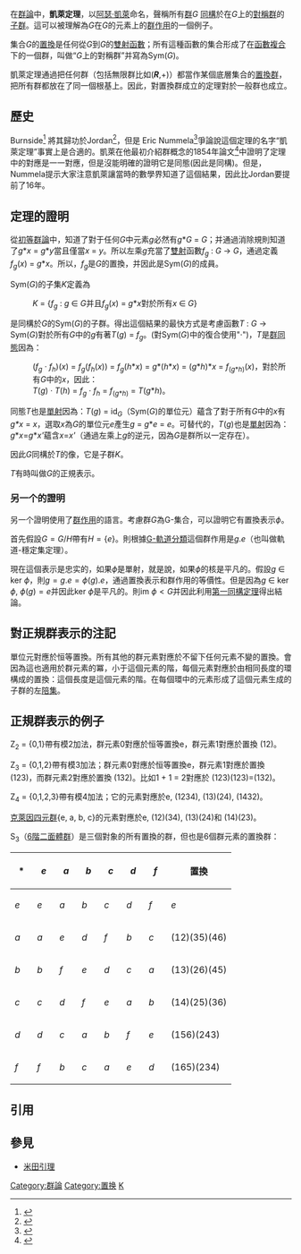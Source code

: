 {{noteTA|G1=Math}}
在[[群論|群論]]中，'''凱萊定理'''，以[[阿瑟·凱萊|阿瑟·凱萊]]命名，聲稱所有[[群|群]]''G'' [[群同構|同構]]於在''G''上的[[对称群_(n次对称群)|對稱群]]的[[子群|子群]]。這可以被理解為''G''在''G''的元素上的[[群作用|群作用]]的一個例子。

集合''G''的[[置換|置換]]是任何從''G''到''G''的[[雙射|雙射]][[函數|函數]]；所有這種函數的集合形成了在[[函數複合|函數複合]]下的一個群，叫做“''G''上的對稱群”并寫為Sym(''G'')。 

凱萊定理通過把任何群（包括無限群比如('''''R''''',+)）都當作某個底層集合的[[置換群|置換群]]，把所有群都放在了同一個根基上。因此，對置換群成立的定理對於一般群也成立。

== 歷史 ==

Burnside<ref>{{Citation | last = Burnside | first = William | author-link = William Burnside | title = Theory of Groups of Finite Order | location = Cambridge | year = 1911 | edition = 2}}</ref>
將其歸功於Jordan<ref>{{Citation | last = Jordan | first = Camille | author-link = Camille Jordan | title = Traite des substitutions et des equations algebriques | publisher = Gauther-Villars | location = Paris | year = 1870}}</ref>，但是 
Eric Nummela<ref>{{Citation | last = Nummela | first = Eric | title = Cayley's Theorem for Topological Groups | journal = American Mathematical Monthly | volume = 87 | issue = 3 | year = 1980 | pages = 202-203}}</ref>爭論說這個定理的名字“凱萊定理”事實上是合適的。凱萊在他最初介紹群概念的1854年論文<ref>{{Citation  | last = Cayley | first = Arthur | author-link = Arthur Cayley | title = On the theory of groups as depending on the symbolic equation θ<sup>n</sup>=1  | journal = Phil. Mag. | volume = 7 | issue = 4 | pages = 40-47 | year = 1854}}</ref>中證明了定理中的對應是一一對應，但是沒能明確的證明它是同態(因此是同構)。但是，Nummela提示大家注意凱萊讓當時的數學界知道了這個結果，因此比Jordan要提前了16年。

== 定理的證明 ==

從[[初等群論|初等群論]]中，知道了對于任何''G''中元素''g''必然有''g''*''G'' = ''G''；并通過消除規則知道了''g''*''x'' = ''g''*''y''當且僅當''x'' = ''y''。所以左乘''g''充當了[[雙射|雙射]]函數''f''<sub>''g''</sub> : ''G'' → ''G''，通過定義''f''<sub>''g''</sub>(''x'') = ''g''*''x''。所以，''f''<sub>''g''</sub>是''G''的置換，并因此是Sym(''G'')的成員。

Sym(''G'')的子集''K''定義為
:''K'' = {''f''<sub>''g''</sub> : ''g'' ∈ ''G''并且''f''<sub>''g''</sub>(''x'') = ''g''*''x''對於所有''x'' ∈ ''G''} 
是同構於''G''的Sym(''G'')的子群。得出這個結果的最快方式是考慮函數''T'' : ''G'' → Sym(''G'')對於所有''G''中的''g''有著''T''(''g'') = ''f''<sub>''g''</sub>。(對Sym(''G'')中的復合使用"·")，''T''是[[群同態|群同態]]因為：
:(''f''<sub>''g''</sub> · ''f''<sub>''h''</sub>)(''x'') = ''f''<sub>''g''</sub>(''f''<sub>''h''</sub>(''x'')) = ''f''<sub>''g''</sub>(''h''*''x'') = ''g''*(''h''*''x'') = (''g''*''h'')*''x'' = ''f''<sub>(''g''*''h'')</sub>(''x'')，對於所有''G''中的''x''，因此：
:''T''(''g'') · ''T''(''h'') = ''f''<sub>''g''</sub> · ''f''<sub>''h''</sub> = ''f''<sub>(''g''*''h'')</sub> = ''T''(''g''*''h'')。
同態''T''也是[[單射|單射]]因為：''T''(''g'') = id<sub>''G''</sub>（Sym(''G'')的單位元）蘊含了對于所有''G''中的''x''有''g*x'' = ''x''，選取''x''為''G''的單位元''e''產生''g'' = ''g''*''e'' = ''e''。可替代的，''T''(''g'')也是[[單射|單射]]因為：''g''*''x''=''g''*''x' ''蘊含''x''=''x' ''（通過左乘上''g''的逆元，因為''G''是群所以一定存在）。

因此''G''同構於''T''的像，它是子群''K''。

''T''有時叫做''G''的正規表示。

=== 另一个的證明 ===

另一个證明使用了[[群作用|群作用]]的語言。考慮群<math>G</math>為G-集合，可以證明它有置換表示<math>\phi</math>。 

首先假設<math>G=G/H</math>帶有<math>H=\{e\}</math>。則根據[[群作用|G-軌道分類]]這個群作用是<math>g.e</math>（也叫做軌道-穩定集定理）。

現在這個表示是忠实的，如果<math>\phi</math>是單射，就是說，如果<math>\phi</math>的核是平凡的。假設<math>g</math> ∈  ker <math>\phi</math>，則<math>g=g.e=\phi(g).e</math>，通過置換表示和群作用的等價性。但是因為<math>g</math> ∈  ker <math>\phi</math>, <math>\phi(g)=e</math>并因此ker <math>\phi</math>是平凡的。則im <math>\phi < G</math>并因此利用[[第一同構定理|第一同構定理]]得出結論。

==對正規群表示的注記==

單位元對應於恒等置換。所有其他的群元素對應於不留下任何元素不變的置換。會因為這也適用於群元素的冪，小于這個元素的階，每個元素對應於由相同長度的環構成的置換：這個長度是這個元素的階。在每個環中的元素形成了這個元素生成的子群的左[[陪集|陪集]]。

==正規群表示的例子==

Z<sub>2</sub> = {0,1}帶有模2加法，群元素0對應於恒等置換e，群元素1對應於置換 (12)。

Z<sub>3</sub> = {0,1,2}帶有模3加法；群元素0對應於恒等置換e，群元素1對應於置換 (123)，而群元素2對應於置換 (132)。比如1 + 1 = 2對應於 (123)(123)=(132)。

Z<sub>4</sub> = {0,1,2,3}帶有模4加法；它的元素對應於e, (1234), (13)(24), (1432)。

[[克萊因四元群|克萊因四元群]]{e, a, b, c}的元素對應於e, (12)(34), (13)(24)和 (14)(23)。

S<sub>3</sub>（[[6階二面體群|6階二面體群]]）是三個對象的所有置換的群，但也是6個群元素的置換群：

{| class="wikitable" style="text-align: center;"
! style="width: 1.5em; height: 1.5em;" | *
! style="width: 1.5em;" | ''e''
! style="width: 1.5em;" | ''a''
! style="width: 1.5em;" | ''b''
! style="width: 1.5em;" | ''c''
! style="width: 1.5em;" | ''d''
! style="width: 1.5em;" | ''f''
! 置換
|-
! style="height: 1.5em;" | ''e''
| ''e'' || ''a'' || ''b'' || ''c'' || ''d'' || ''f'' || ''e''
|-
! style="height: 1.5em;" | ''a''
| ''a'' || ''e'' || ''d'' || ''f'' || ''b'' || ''c'' || (12)(35)(46)
|-
! style="height: 1.5em;" | ''b''
| ''b'' || ''f'' || ''e'' || ''d'' || ''c'' || ''a'' || (13)(26)(45)
|-
! style="height: 1.5em;" | ''c''
| ''c'' || ''d'' || ''f'' || ''e'' || ''a'' || ''b'' || (14)(25)(36)
|-
! style="height: 1.5em;" | ''d''
| ''d'' || ''c'' || ''a'' || ''b'' || ''f'' || ''e'' || (156)(243)
|-
! style="height: 1.5em;" | ''f''
| ''f'' || ''b'' || ''c'' || ''a'' || ''e'' || ''d'' || (165)(234)
|}

== 引用 ==
<references/>

== 參見 ==
*[[米田引理|米田引理]]
{{ModernAlgebra}}
[[Category:群論|Category:群論]]
[[Category:置换|Category:置换]]
[[Category:数学定理|K]]